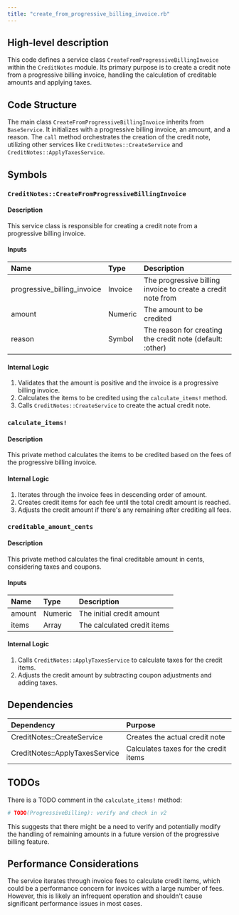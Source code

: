 ```yaml
---
title: "create_from_progressive_billing_invoice.rb"
---
```


## High-level description
This code defines a service class `CreateFromProgressiveBillingInvoice` within the `CreditNotes` module. Its primary purpose is to create a credit note from a progressive billing invoice, handling the calculation of creditable amounts and applying taxes.

## Code Structure
The main class `CreateFromProgressiveBillingInvoice` inherits from `BaseService`. It initializes with a progressive billing invoice, an amount, and a reason. The `call` method orchestrates the creation of the credit note, utilizing other services like `CreditNotes::CreateService` and `CreditNotes::ApplyTaxesService`.

## Symbols

### `CreditNotes::CreateFromProgressiveBillingInvoice`
#### Description
This service class is responsible for creating a credit note from a progressive billing invoice.

#### Inputs
| Name | Type | Description |
|:-----|:-----|:------------|
| progressive_billing_invoice | Invoice | The progressive billing invoice to create a credit note from |
| amount | Numeric | The amount to be credited |
| reason | Symbol | The reason for creating the credit note (default: :other) |

#### Internal Logic
1. Validates that the amount is positive and the invoice is a progressive billing invoice.
2. Calculates the items to be credited using the `calculate_items!` method.
3. Calls `CreditNotes::CreateService` to create the actual credit note.

### `calculate_items!`
#### Description
This private method calculates the items to be credited based on the fees of the progressive billing invoice.

#### Internal Logic
1. Iterates through the invoice fees in descending order of amount.
2. Creates credit items for each fee until the total credit amount is reached.
3. Adjusts the credit amount if there's any remaining after crediting all fees.

### `creditable_amount_cents`
#### Description
This private method calculates the final creditable amount in cents, considering taxes and coupons.

#### Inputs
| Name | Type | Description |
|:-----|:-----|:------------|
| amount | Numeric | The initial credit amount |
| items | Array | The calculated credit items |

#### Internal Logic
1. Calls `CreditNotes::ApplyTaxesService` to calculate taxes for the credit items.
2. Adjusts the credit amount by subtracting coupon adjustments and adding taxes.

## Dependencies
| Dependency | Purpose |
|:-----------|:--------|
| CreditNotes::CreateService | Creates the actual credit note |
| CreditNotes::ApplyTaxesService | Calculates taxes for the credit items |

## TODOs
There is a TODO comment in the `calculate_items!` method:
```ruby
# TODO(ProgressiveBilling): verify and check in v2
```
This suggests that there might be a need to verify and potentially modify the handling of remaining amounts in a future version of the progressive billing feature.

## Performance Considerations
The service iterates through invoice fees to calculate credit items, which could be a performance concern for invoices with a large number of fees. However, this is likely an infrequent operation and shouldn't cause significant performance issues in most cases.